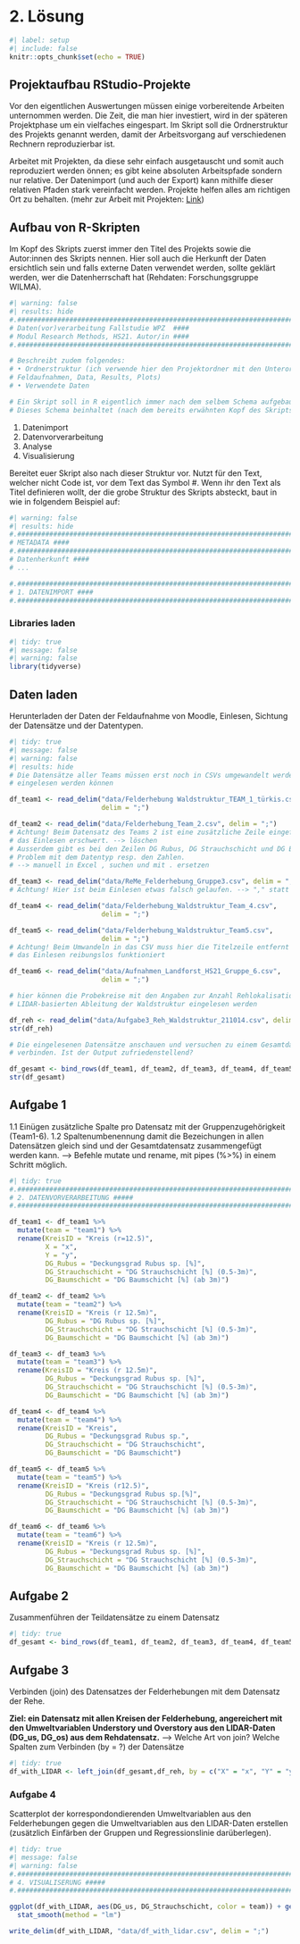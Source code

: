 # 2. Lösung

```r
#| label: setup
#| include: false
knitr::opts_chunk$set(echo = TRUE)
```

## Projektaufbau RStudio-Projekte

Vor den eigentlichen Auswertungen müssen einige vorbereitende Arbeiten unternommen werden. Die Zeit, die man hier investiert, wird in der späteren Projektphase um ein vielfaches eingespart. Im Skript soll die Ordnerstruktur des Projekts genannt werden, damit der Arbeitsvorgang auf verschiedenen Rechnern reproduzierbar ist.

Arbeitet mit Projekten, da diese sehr einfach ausgetauscht und somit auch reproduziert werden önnen; es gibt keine absoluten Arbeitspfade sondern nur relative. Der Datenimport (und auch der Export) kann mithilfe dieser relativen Pfaden stark vereinfacht werden. Projekte helfen alles am richtigen Ort zu behalten. (mehr zur Arbeit mit Projekten: [Link](https://support.rstudio.com/hc/en-us/articles/200526207-Using-Projects))

## Aufbau von R-Skripten

Im Kopf des Skripts zuerst immer den Titel des Projekts sowie die Autor:innen des Skripts nennen. Hier soll auch die Herkunft der Daten ersichtlich sein und falls externe Daten verwendet werden, sollte geklärt werden, wer die Datenherrschaft hat (Rehdaten: Forschungsgruppe WILMA).

```r
#| warning: false
#| results: hide
#.##################################################################################
# Daten(vor)verarbeitung Fallstudie WPZ  ####
# Modul Research Methods, HS21. Autor/in ####
#.##################################################################################

# Beschreibt zudem folgendes:
# • Ordnerstruktur (ich verwende hier den Projektordner mit den Unterordnern Skripts, 
# Feldaufnahmen, Data, Results, Plots)
# • Verwendete Daten

# Ein Skript soll in R eigentlich immer nach dem selbem Schema aufgebaut sein. 
# Dieses Schema beinhaltet (nach dem bereits erwähnten Kopf des Skripts) 4 Kapitel: 
```

1. Datenimport
2. Datenvorverarbeitung
3. Analyse
4. Visualisierung

Bereitet euer Skript also nach dieser Struktur vor. Nutzt für den Text, welcher nicht Code ist, vor dem Text das Symbol #. Wenn ihr den Text als Titel definieren wollt, der die grobe Struktur des Skripts absteckt, baut in wie in folgendem Beispiel auf:

```r
#| warning: false
#| results: hide
#.###################################################################################
# METADATA ####
#.###################################################################################
# Datenherkunft ####
# ...

#.###################################################################################
# 1. DATENIMPORT ####
#.###################################################################################
```

### Libraries laden

```r
#| tidy: true
#| message: false
#| warning: false
library(tidyverse)
```

## Daten laden
Herunterladen der Daten der Feldaufnahme von Moodle, Einlesen, Sichtung der Datensätze und der Datentypen.

```r
#| tidy: true
#| message: false
#| warning: false
#| results: hide
# Die Datensätze aller Teams müssen erst noch in CSVs umgewandelt werden, bevor sie 
# eingelesen werden können 

df_team1 <- read_delim("data/Felderhebung Waldstruktur_TEAM_1_türkis.csv", 
                       delim = ";")

df_team2 <- read_delim("data/Felderhebung_Team_2.csv", delim = ";")
# Achtung! Beim Datensatz des Teams 2 ist eine zusätzliche Zeile eingefügt, die
# das Einlesen erschwert. --> löschen
# Ausserdem gibt es bei den Zeilen DG Rubus, DG Strauchschicht und DG Baumschicht ein  
# Problem mit dem Datentyp resp. den Zahlen. 
# --> manuell in Excel , suchen und mit . ersetzen

df_team3 <- read_delim("data/ReMe_Felderhebung_Gruppe3.csv", delim = ",")
# Achtung! Hier ist beim Einlesen etwas falsch gelaufen. --> "," statt ";"

df_team4 <- read_delim("data/Felderhebung_Waldstruktur_Team_4.csv", 
                       delim = ";")

df_team5 <- read_delim("data/Felderhebung_Waldstruktur_Team5.csv", 
                       delim = ";")
# Achtung! Beim Umwandeln in das CSV muss hier die Titelzeile entfernt werden damit
# das Einlesen reibungslos funktioniert

df_team6 <- read_delim("data/Aufnahmen_Landforst_HS21_Gruppe_6.csv", 
                       delim = ";")

# hier können die Probekreise mit den Angaben zur Anzahl Rehlokalisationen und der 
# LIDAR-basierten Ableitung der Waldstruktur eingelesen werden

df_reh <- read_delim("data/Aufgabe3_Reh_Waldstruktur_211014.csv", delim = ";")
str(df_reh)

# Die eingelesenen Datensätze anschauen und versuchen zu einem Gesamtdatensatz  
# verbinden. Ist der Output zufriedenstellend?

df_gesamt <- bind_rows(df_team1, df_team2, df_team3, df_team4, df_team5, df_team6)
str(df_gesamt)
```

## Aufgabe 1

1.1 Einügen zusätzliche Spalte pro Datensatz mit der Gruppenzugehörigkeit (Team1-6).
1.2 Spaltenumbenennung damit die Bezeichungen in allen Datensätzen gleich sind und der Gesamtdatensatz zusammengefügt werden kann.
--> Befehle mutate und rename, mit pipes (%>%) in einem Schritt möglich.

```r
#| tidy: true
#.#################################################################################
# 2. DATENVORVERARBEITUNG #####
#.#################################################################################

df_team1 <- df_team1 %>%
  mutate(team = "team1") %>%
  rename(KreisID = "Kreis (r=12.5)",
         X = "x",
         Y = "y",
         DG_Rubus = "Deckungsgrad Rubus sp. [%]",
         DG_Strauchschicht = "DG Strauchschicht [%] (0.5-3m)",
         DG_Baumschicht = "DG Baumschicht [%] (ab 3m)")

df_team2 <- df_team2 %>%
  mutate(team = "team2") %>%
  rename(KreisID = "Kreis (r 12.5m)",
         DG_Rubus = "DG Rubus sp. [%]",
         DG_Strauchschicht = "DG Strauchschicht [%] (0.5-3m)",
         DG_Baumschicht = "DG Baumschicht [%] (ab 3m)")

df_team3 <- df_team3 %>%
  mutate(team = "team3") %>%
  rename(KreisID = "Kreis (r 12.5m)",
         DG_Rubus = "Deckungsgrad Rubus sp. [%]",
         DG_Strauchschicht = "DG Strauchschicht [%] (0.5-3m)",
         DG_Baumschicht = "DG Baumschicht [%] (ab 3m)")

df_team4 <- df_team4 %>%
  mutate(team = "team4") %>%
  rename(KreisID = "Kreis",
         DG_Rubus = "Deckungsgrad Rubus sp.",
         DG_Strauchschicht = "DG Strauchschicht",
         DG_Baumschicht = "DG Baumschicht")

df_team5 <- df_team5 %>%
  mutate(team = "team5") %>%
  rename(KreisID = "Kreis (r12.5)",
         DG_Rubus = "Deckungsgrad Rubus sp.[%]",
         DG_Strauchschicht = "DG Strauchschicht [%] (0.5-3m)",
         DG_Baumschicht = "DG Baumschicht [%] (ab 3m)")

df_team6 <- df_team6 %>%
  mutate(team = "team6") %>%
  rename(KreisID = "Kreis (r 12.5m)",
         DG_Rubus = "Deckungsgrad Rubus sp. [%]",
         DG_Strauchschicht = "DG Strauchschicht [%] (0.5-3m)",
         DG_Baumschicht = "DG Baumschicht [%] (ab 3m)")
```

## Aufgabe 2

Zusammenführen der Teildatensätze zu einem Datensatz

```r
#| tidy: true
df_gesamt <- bind_rows(df_team1, df_team2, df_team3, df_team4, df_team5, df_team6)
```

## Aufgabe 3

Verbinden (join) des Datensatzes der Felderhebungen mit dem Datensatz der Rehe. 

**Ziel: ein Datensatz mit allen Kreisen der Felderhebung, angereichert mit den Umweltvariablen Understory und Overstory aus den LIDAR-Daten (DG_us, DG_os) aus dem Rehdatensatz.**
--> Welche Art von join? Welche Spalten zum Verbinden (by = ?) der Datensätze

```r
#| tidy: true
df_with_LIDAR <- left_join(df_gesamt,df_reh, by = c("X" = "x", "Y" = "y"))
```

### Aufgabe 4

Scatterplot der korrespondondierenden Umweltvariablen aus den Felderhebungen gegen die Umweltvariablen aus den LIDAR-Daten erstellen (zusätzlich Einfärben der Gruppen und Regressionslinie darüberlegen). 

```r
#| tidy: true
#| message: false
#| warning: false
#.#####################################################################################
# 4. VISUALISERUNG #####
#.#####################################################################################

ggplot(df_with_LIDAR, aes(DG_us, DG_Strauchschicht, color = team)) + geom_point() + 
  stat_smooth(method = "lm")

write_delim(df_with_LIDAR, "data/df_with_lidar.csv", delim = ";")
```
